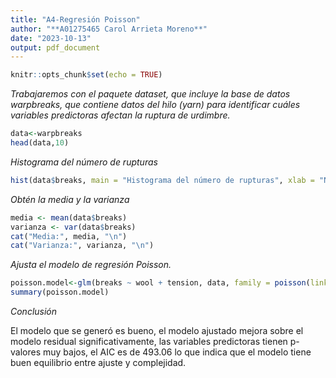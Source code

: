 ---
title: "A4-Regresión Poisson"
author: "**A01275465 Carol Arrieta Moreno**"
date: "2023-10-13"
output: pdf_document
---
```{r setup, include=FALSE}
knitr::opts_chunk$set(echo = TRUE)
```

*Trabajaremos con el paquete dataset, que incluye la base de datos warpbreaks, que contiene datos del hilo (yarn) para identificar cuáles variables predictoras afectan la ruptura de urdimbre.*

```{r}
data<-warpbreaks
head(data,10)
```

*Histograma del número de rupturas*
```{r}
hist(data$breaks, main = "Histograma del número de rupturas", xlab = "Número de rupturas")
```

*Obtén la media y la varianza*

```{r}
media <- mean(data$breaks)
varianza <- var(data$breaks)
cat("Media:", media, "\n")
cat("Varianza:", varianza, "\n")
```
*Ajusta el modelo de regresión Poisson.*

```{r}
poisson.model<-glm(breaks ~ wool + tension, data, family = poisson(link = "log"))
summary(poisson.model)
```
*Conclusión*

El modelo que se generó es bueno, el modelo ajustado mejora sobre el modelo residual significativamente, las variables predictoras tienen p-valores muy bajos, el AIC es de 493.06 lo que indica que el modelo tiene buen equilibrio entre ajuste y complejidad.

